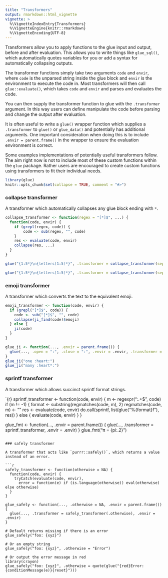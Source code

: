 ```yaml
---
title: "Transformers"
output: rmarkdown::html_vignette
vignette: >
  %\VignetteIndexEntry{Transformers}
  %\VignetteEngine{knitr::rmarkdown}
  %\VignetteEncoding{UTF-8}
---
```


Transformers allow you to apply functions to the glue input and output, before
and after evaluation. This allows you to write things like `glue_sql()`, which
automatically quotes variables for you or add a syntax for automatically
collapsing outputs.

The transformer functions simply take two arguments `code` and `envir`, where
`code` is the unparsed string inside the glue block and `envir` is the environment to
execute the code in. Most transformers will then call `glue::evaluate()`, which
takes `code` and `envir` and parses and evaluates the code.

You can then supply the transformer function to glue with the `.transformer`
argument. In this way users can define manipulate the code before parsing and
change the output after evaluation.

It is often useful to write a `glue()` wrapper function which supplies a
`.transformer` to `glue()` or `glue_data()` and potentially has additional
arguments. One important consideration when doing this is to include
`.envir = parent.frame()` in the wrapper to ensure the evaluation environment
is correct.

Some examples implementations of potentially useful transformers follow. The
aim right now is not to include most of these custom functions within the
`glue` package. Rather users are encouraged to create custom functions using
transformers to fit their individual needs.

```r
library(glue)
knitr::opts_chunk$set(collapse = TRUE, comment = "#>")
```

### collapse transformer

A transformer which automatically collapses any glue block ending with `*`.

```r
collapse_transformer <- function(regex = "[*]$", ...) {
  function(code, envir) {
    if (grepl(regex, code)) {
        code <- sub(regex, "", code)
    }
    res <- evaluate(code, envir)
    collapse(res, ...)
  }
}

glue("{1:5*}\n{letters[1:5]*}", .transformer = collapse_transformer(sep = ", "))

glue("{1:5*}\n{letters[1:5]*}", .transformer = collapse_transformer(sep = ", ", last = " and "))
```

### emoji transformer

A transformer which converts the text to the equivalent emoji.

```r
emoji_transformer <- function(code, envir) {
  if (grepl("[*]$", code)) {
    code <- sub("[*]$", "", code)
    collapse(ji_find(code)$emoji)
  } else {
    ji(code)
  }
}

glue_ji <- function(..., .envir = parent.frame()) {
  glue(..., .open = ":", .close = ":", .envir = .envir, .transformer = emoji_transformer)
}
glue_ji("one :heart:")
glue_ji("many :heart*:")
```

### sprintf transformer

A transformer which allows succinct sprintf format strings.

`{r}
sprintf_transformer <- function(code, envir) {
  m <- regexpr(":.+$", code)
  if (m != -1) {
    format <- substring(regmatches(code, m), 2)
    regmatches(code, m) <- ""
    res <- evaluate(code, envir)
    do.call(sprintf, list(glue("%{format}f"), res))
  } else {
    evaluate(code, envir)
  }
}

glue_fmt <- function(..., .envir = parent.frame()) {
  glue(..., .transformer = sprintf_transformer, .envir = .envir)
}
glue_fmt("π = {pi:.2}")
```

### safely transformer

A transformer that acts like `purrr::safely()`, which returns a value instead of an error.

```r
safely_transformer <- function(otherwise = NA) {
  function(code, envir) {
    tryCatch(evaluate(code, envir),
      error = function(e) if (is.language(otherwise)) eval(otherwise) else otherwise)
  }
}

glue_safely <- function(..., .otherwise = NA, .envir = parent.frame()) {
  glue(..., .transformer = safely_transformer(.otherwise), .envir = .envir)
}

# Default returns missing if there is an error
glue_safely("foo: {xyz}")

# Or an empty string
glue_safely("foo: {xyz}", .otherwise = "Error")

# Or output the error message in red
library(crayon)
glue_safely("foo: {xyz}", .otherwise = quote(glue("{red}Error: {conditionMessage(e)}{reset}")))
```
